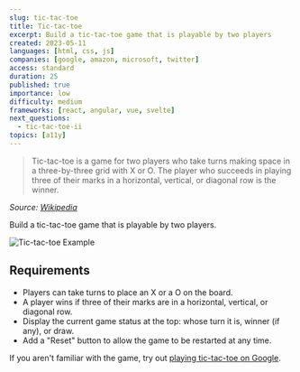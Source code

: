 ```yaml
---
slug: tic-tac-toe
title: Tic-tac-toe
excerpt: Build a tic-tac-toe game that is playable by two players
created: 2023-05-11
languages: [html, css, js]
companies: [google, amazon, microsoft, twitter]
access: standard
duration: 25
published: true
importance: low
difficulty: medium
frameworks: [react, angular, vue, svelte]
next_questions:
  - tic-tac-toe-ii
topics: [a11y]
---
```


> Tic-tac-toe is a game for two players who take turns making space in a three-by-three grid with X or O. The player who succeeds in playing three of their marks in a horizontal, vertical, or diagonal row is the winner.

_Source: [Wikipedia](https://en.wikipedia.org/wiki/Tic-tac-toe)_

Build a tic-tac-toe game that is playable by two players.

![Tic-tac-toe Example](/img/questions/tic-tac-toe/tic-tac-toe-example.png)

## Requirements

- Players can take turns to place an X or a O on the board.
- A player wins if three of their marks are in a horizontal, vertical, or diagonal row.
- Display the current game status at the top: whose turn it is, winner (if any), or draw.
- Add a "Reset" button to allow the game to be restarted at any time.

If you aren't familiar with the game, try out [playing tic-tac-toe on Google](https://www.google.com/search?q=tic-tac-toe).
